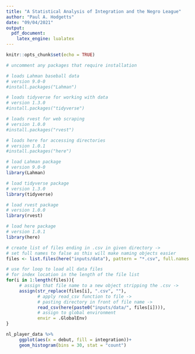 ```yaml
---
title: "A Statistical Analysis of Integration and the Negro League"
author: "Paul A. Hodgetts"
date: "09/04/2021"
output: 
  pdf_document:
    latex_engine: lualatex
---
```


```r
knitr::opts_chunk$set(echo = TRUE)
```

```r
# uncomment any packages that require installation

# loads Lahman baseball data
# version 9.0-0
#install.packages("Lahman")

# loads tidyverse for working with data
# version 1.3.0
#install.packages("tidyverse")

# loads rvest for web scraping
# version 1.0.0
#install.packages("rvest")

# loads here for accessing directories
# version 1.0.1
#install.packages("here")
```

```r
# load Lahman package
# version 9.0-0
library(Lahman)

# load tidyverse package
# version 1.3.0
library(tidyverse)

# load rvest package
# version 1.0.0
library(rvest)

# load here package
# version 1.0.1
library(here)
```

```r
# create list of files ending in .csv in given directory ->
# set full names to false as this will make naming objects easier
files <- list.files(here("inputs/data"), pattern = "*.csv", full.names = F)

# use for loop to load all data files
# for index location in the length of the file list
for(i in 1:length(files)){
     # assign that file name to a new object stripping the .csv ->
     assign(str_replace(files[i], ".csv", ""),
            # apply read_csv function to file ->
            # pasting directory in front of file name ->
            read_csv(here(paste0("inputs/data/", files[i]))), 
            # assign to global environment
            envir = .GlobalEnv)
}
```

```r
nl_player_data %>% 
     ggplot(aes(x = debut, fill = integration))+
     geom_histogram(bins = 30, stat = "count")
```


